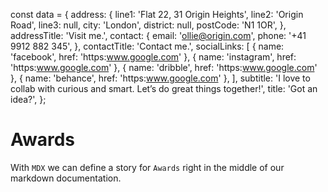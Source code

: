 const data = {
  address: {
    line1: 'Flat 22, 31 Origin Heights',
    line2: 'Origin Road',
    line3: null,
    city: 'London',
    district: null,
    postCode: 'N1 1OR',
  },
  addressTitle: 'Visit me.',
  contact: {
    email: 'ollie@origin.com',
    phone: '+41 9912 882 345',
  },
  contactTitle: 'Contact me.',
  socialLinks: [
    { name: 'facebook', href: 'https:www.google.com' },
    { name: 'instagram', href: 'https:www.google.com' },
    { name: 'dribble', href: 'https:www.google.com' },
    { name: 'behance', href: 'https:www.google.com' },
  ],
  subtitle:
    'I love to collab with curious and smart. Let’s do great things together!',
  title: 'Got an idea?',
};

<Meta
  title='Blocks / Content / StoryFooter'
  component={StoryFooter}
  decorators={[withThemeProvider]}
/>

# Awards

With `MDX` we can define a story for `Awards` right in the middle of our
markdown documentation.

<Preview>
  <Story name='Default'>
    <StoryFooter
      address={data.address}
      addressTitle={data.addressTitle}
      contact={data.contact}
      contactTitle={data.contactTitle}
      socialLinks={data.socialLinks}
      subtitle={data.subtitle}
      title={data.title}
    />
  </Story>
</Preview>
